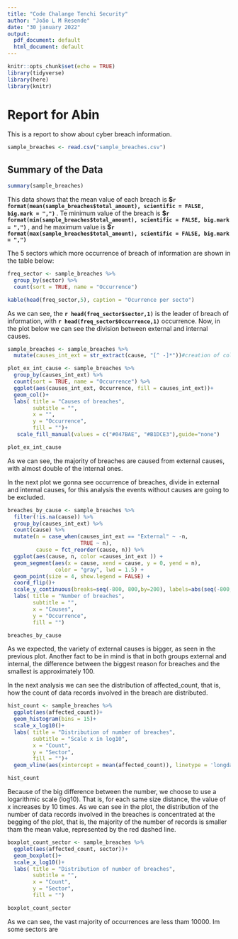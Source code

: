 ```yaml
---
title: "Code Chalange Tenchi Security"
author: "João L M Resende"
date: "30 january 2022"
output:
  pdf_document: default
  html_document: default
---
```


```r
knitr::opts_chunk$set(echo = TRUE)
library(tidyverse)
library(here)
library(knitr)

```

# Report for Abin 
This is a report to show about cyber breach information. 
```r
sample_breaches <- read.csv("sample_breaches.csv")
```

## Summary of the Data

```r
summary(sample_breaches)
```

  This data shows that the mean value of each breach is **\$`r format(mean(sample_breaches$total_amount), scientific = FALSE, big.mark = ",")` **. Te minimum value of the breach is **\$`r format(min(sample_breaches$total_amount), scientific = FALSE, big.mark = ",")` **, and he maximum value is **\$`r format(max(sample_breaches$total_amount), scientific = FALSE, big.mark = ",")` **
  
The 5 sectors which more occurrence of breach of information are shown in the table below:

```r

freq_sector <- sample_breaches %>% 
  group_by(sector) %>% 
  count(sort = TRUE, name = "Occurrence")

kable(head(freq_sector,5), caption = "Ocurrence per secto")

```

As we can see, the **`r head(freq_sector$sector,1)`** is the leader of breach of information, with **`r head(freq_sector$Occurrence,1)`** occurrence.  Now, in the plot below we can see the division between external and internal causes.  

```r

sample_breaches <- sample_breaches %>% 
  mutate(causes_int_ext = str_extract(cause, "[^ -]*"))#creation of column to divide causes in externals and internals

plot_ex_int_cause <- sample_breaches %>% 
  group_by(causes_int_ext) %>% 
  count(sort = TRUE, name = "Occurrence") %>% 
  ggplot(aes(causes_int_ext, Occurrence, fill = causes_int_ext))+
  geom_col()+
  labs( title = "Causes of breaches",
        subtitle = "",
        x = "",
        y = "Occurrence",
        fill = "")+
   scale_fill_manual(values = c("#047BAE", "#B1DCE3"),guide="none")

plot_ex_int_cause

```

  As we can see, the majority of breaches are caused from external causes, with almost double of the internal ones.  
  
  In the next plot we gonna see occurrence of breaches, divide in external and internal causes, for this analysis the events without causes are going to be excluded. 

```r
breaches_by_cause <- sample_breaches %>% 
  filter(!is.na(cause)) %>% 
  group_by(causes_int_ext) %>% 
  count(cause) %>% 
  mutate(n = case_when(causes_int_ext == "External" ~ -n,
                       TRUE ~ n),
         cause = fct_reorder(cause, n)) %>% 
  ggplot(aes(cause, n, color =causes_int_ext )) +
  geom_segment(aes(x = cause, xend = cause, y = 0, yend = n),
               color = "gray", lwd = 1.5) +
  geom_point(size = 4, show.legend = FALSE) +
  coord_flip()+
  scale_y_continuous(breaks=seq(-800, 800,by=200), labels=abs(seq(-800, 800,by=200)))+
  labs( title = "Number of breaches",
        subtitle = "",
        x = "Causes",
        y = "Occurrence",
        fill = "")

breaches_by_cause
```
  
 As we expected, the variety of external causes is bigger, as seen in the previous plot. Another fact to be in mind is that in both groups external and internal, the difference between the biggest reason for breaches and the smallest is approximately 100.
 
 In the next analysis we can see the distribution of affected_count, that is, how the count of data records involved in the breach are distributed.
 
```r
hist_count <- sample_breaches %>%
  ggplot(aes(affected_count))+
  geom_histogram(bins = 15)+
  scale_x_log10()+
  labs( title = "Distribution of number of breaches",
        subtitle = "Scale x in log10",
        x = "Count",
        y = "Sector",
        fill = "")+
  geom_vline(aes(xintercept = mean(affected_count)), linetype = 'longdash', col = 'red')

hist_count
```
  
Because of the big difference between the number, we choose to use a logarithmic scale (log10). That is, for each same size distance, the value of x increases by 10 times. As we can see in the plot, the distribution of the number of data records involved in the breaches is concentrated at the begging of the plot, that is, the majority of the number of records is smaller tham the mean value, represented by the red dashed line. 

 
```r
boxplot_count_sector <- sample_breaches %>%
  ggplot(aes(affected_count, sector))+
  geom_boxplot()+
  scale_x_log10()+
  labs( title = "Distribution of number of breaches",
        subtitle = "",
        x = "Count",
        y = "Sector",
        fill = "")

boxplot_count_sector

```
 
As we can see, the vast majority of occurrences are less tham 10000. Im some sectors are
